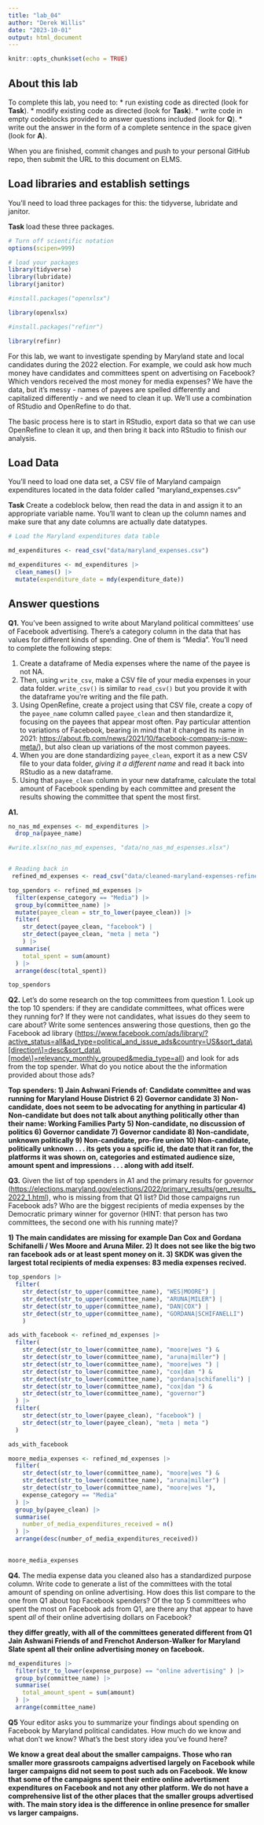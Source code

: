 ```yaml
---
title: "lab_04"
author: "Derek Willis"
date: "2023-10-01"
output: html_document
---
```


```r
knitr::opts_chunk$set(echo = TRUE)
```

## About this lab

To complete this lab, you need to: \* run existing code as directed (look for **Task**). \* modify existing code as directed (look for **Task**). \* write code in empty codeblocks provided to answer questions included (look for **Q**). \* write out the answer in the form of a complete sentence in the space given (look for **A**).

When you are finished, commit changes and push to your personal GitHub repo, then submit the URL to this document on ELMS.

## Load libraries and establish settings

You'll need to load three packages for this: the tidyverse, lubridate and janitor.

**Task** load these three packages.

```r
# Turn off scientific notation
options(scipen=999)

# load your packages
library(tidyverse)
library(lubridate)
library(janitor)

#install.packages("openxlsx")

library(openxlsx)

#install.packages("refinr")

library(refinr)

```

For this lab, we want to investigate spending by Maryland state and local candidates during the 2022 election. For example, we could ask how much money have candidates and committees spent on advertising on Facebook? Which vendors received the most money for media expenses? We have the data, but it's messy - names of payees are spelled differently and capitalized differently - and we need to clean it up. We'll use a combination of RStudio and OpenRefine to do that.

The basic process here is to start in RStudio, export data so that we can use OpenRefine to clean it up, and then bring it back into RStudio to finish our analysis.

## Load Data

You'll need to load one data set, a CSV file of Maryland campaign expenditures located in the data folder called "maryland_expenses.csv"

**Task** Create a codeblock below, then read the data in and assign it to an appropriate variable name. You'll want to clean up the column names and make sure that any date columns are actually date datatypes.

```r
# Load the Maryland expenditures data table

md_expenditures <- read_csv("data/maryland_expenses.csv")

md_expenditures <- md_expenditures |>
  clean_names() |>
  mutate(expenditure_date = mdy(expenditure_date))

```

## Answer questions

**Q1.** You've been assigned to write about Maryland political committees' use of Facebook advertising. There's a category column in the data that has values for different kinds of spending. One of them is "Media". You'll need to complete the following steps:

1.  Create a dataframe of Media expenses where the name of the payee is not NA.
2.  Then, using `write_csv`, make a CSV file of your media expenses in your data folder. `write_csv()` is similar to `read_csv()` but you provide it with the dataframe you're writing and the file path.
3.  Using OpenRefine, create a project using that CSV file, create a copy of the `payee_name` column called `payee_clean` and then standardize it, focusing on the payees that appear most often. Pay particular attention to variations of Facebook, bearing in mind that it changed its name in 2021: <https://about.fb.com/news/2021/10/facebook-company-is-now-meta/>), but also clean up variations of the most common payees.
4.  When you are done standardizing `payee_clean`, export it as a new CSV file to your data folder, *giving it a different name* and read it back into RStudio as a new dataframe.
5.  Using that `payee_clean` column in your new dataframe, calculate the total amount of Facebook spending by each committee and present the results showing the committee that spent the most first.

**A1.**

```r

no_nas_md_expenses <- md_expenditures |> 
  drop_na(payee_name)

#write.xlsx(no_nas_md_expenses, "data/no_nas_md_espenses.xlsx")


# Reading back in
 refined_md_expenses <- read_csv("data/cleaned-maryland-expenses-refined.csv")

top_spendors <- refined_md_expenses |>
  filter(expense_category == "Media") |>
  group_by(committee_name) |>
  mutate(payee_clean = str_to_lower(payee_clean)) |>
  filter(
    str_detect(payee_clean, "facebook") |
    str_detect(payee_clean, "meta | meta ")
    ) |>
  summarise(
    total_spent = sum(amount)
  ) |>
  arrange(desc(total_spent))

top_spendors

```

**Q2.** Let's do some research on the top committees from question 1. Look up the top 10 spenders: if they are candidate committees, what offices were they running for? If they were not candidates, what issues do they seem to care about? Write some sentences answering those questions, then go the Facebook ad library ([https://www.facebook.com/ads/library/?active_status=all&ad_type=political_and_issue_ads&country=US&sort_data\\[direction\\]=desc&sort_data\\[mode\\]=relevancy_monthly_grouped&media_type=all](https://www.facebook.com/ads/library/?active_status=all&ad_type=political_and_issue_ads&country=US&sort_data%5Bdirection%5D=desc&sort_data%5Bmode%5D=relevancy_monthly_grouped&media_type=all){.uri}) and look for ads from the top spender. What do you notice about the the information provided about those ads?

**Top spenders: 1) Jain Ashwani Friends of: Candidate committee and was running for Maryland House District 6 2) Governor candidate 3) Non-candidate, does not seem to be advocating for anything in particular 4) Non-candidate but does not talk about anything politically other than their name: Working Families Party 5) Non-candidate, no discussion of politics 6) Governor candidate 7) Governor candidate 8) Non-candidate, unknown politically 9) Non-candidate, pro-fire union 10) Non-candidate, politically unknown . . . its gets you a spcific id, the date that it ran for, the platforms it was shown on, categories and estimated audience size, amount spent and impressions . . . along with add itself. **

**Q3.** Given the list of top spenders in A1 and the primary results for governor (<https://elections.maryland.gov/elections/2022/primary_results/gen_results_2022_1.html>), who is missing from that Q1 list? Did those campaigns run Facebook ads? Who are the biggest recipients of media expenses by the Democratic primary winner for governor (HINT: that person has two committees, the second one with his running mate)?

**1) The main candidates are missing for example Dan Cox and Gordana Schifanelli / Wes Moore and Aruna Miler. 2) It does not see like the big two ran facebook ads or at least spent money on it. 3) SKDK was given the largest total recipients of media expenses: 83 media expenses recived.**

```r

top_spendors |>
  filter(
    str_detect(str_to_upper(committee_name), "WES|MOORE") |
    str_detect(str_to_upper(committee_name), "ARUNA|MILER") |
    str_detect(str_to_upper(committee_name), "DAN|COX") |
    str_detect(str_to_upper(committee_name), "GORDANA|SCHIFANELLI")
    )

ads_with_facebook <- refined_md_expenses |>
  filter(
    str_detect(str_to_lower(committee_name), "moore|wes ") &
    str_detect(str_to_lower(committee_name), "aruna|miller") |
    str_detect(str_to_lower(committee_name), "moore|wes ") |
    str_detect(str_to_lower(committee_name), "cox|dan ") &
    str_detect(str_to_lower(committee_name), "gordana|schifanelli") |
    str_detect(str_to_lower(committee_name), "cox|dan ") &
    str_detect(str_to_lower(committee_name), "governor")
  ) |>
  filter(
    str_detect(str_to_lower(payee_clean), "facebook") |
    str_detect(str_to_lower(payee_clean), "meta | meta ")
  )

ads_with_facebook

moore_media_expenses <- refined_md_expenses |>
  filter(
    str_detect(str_to_lower(committee_name), "moore|wes ") &
    str_detect(str_to_lower(committee_name), "aruna|miller") |
    str_detect(str_to_lower(committee_name), "moore|wes "),
    expense_category == "Media"
  ) |>
  group_by(payee_clean) |>
  summarise(
    number_of_media_expenditures_received = n()
  ) |>
  arrange(desc(number_of_media_expenditures_received))
  

moore_media_expenses

```

**Q4.** The media expense data you cleaned also has a standardized purpose column. Write code to generate a list of the committees with the total amount of spending on online advertising. How does this list compare to the one from Q1 about top Facebook spenders? Of the top 5 committees who spent the most on Facebook ads from Q1, are there any that appear to have spent *all* of their online advertising dollars on Facebook?

**they differ greatly, with all of the committees generated different from Q1 Jain Ashwani Friends of and Frenchot Anderson-Walker for Maryland Slate spent all their online advertising money on facebook.**

```r

md_expenditures |>
  filter(str_to_lower(expense_purpose) == "online advertising" ) |>
  group_by(committee_name) |>
  summarise(
    total_amount_spent = sum(amount)
  ) |>
  arrange(committee_name)


```

**Q5** Your editor asks you to summarize your findings about spending on Facebook by Maryland political candidates. How much do we know and what don't we know? What's the best story idea you've found here?

**We know a great deal about the smaller campaigns. Those who ran smaller more grassroots campaigns advertised largely on Facebook while larger campaigns did not seem to post such ads on Facebook. We know that some of the campaigns spent their entire online advertisment expenditures on Facebook and not any other platform. We do not have a comprehensive list of the other places that the smaller groups advertised with. The main story idea is the difference in online presence for smaller vs larger campaigns.**
